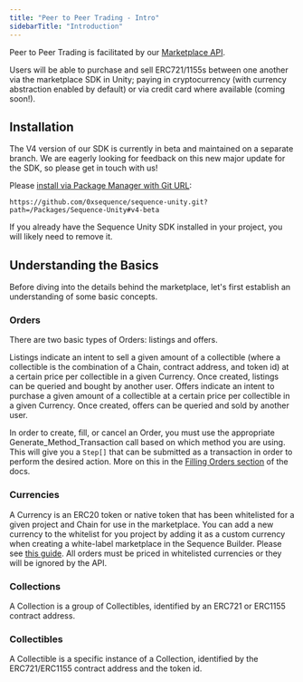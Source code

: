 ---
title: "Peer to Peer Trading - Intro"
sidebarTitle: "Introduction"
---

Peer to Peer Trading is facilitated by our [Marketplace API](/api/marketplace/overview).

Users will be able to purchase and sell ERC721/1155s between one another via the marketplace SDK in Unity; paying in cryptocurrency (with currency abstraction enabled by default) or via credit card where available (coming soon!).

## Installation

The V4 version of our SDK is currently in beta and maintained on a separate branch. We are eagerly looking for feedback on this new major update for the SDK, so please get in touch with us!

Please [install via Package Manager with Git URL](/sdk/unity/installation#or-using-package-manager-ui):

`https://github.com/0xsequence/sequence-unity.git?path=/Packages/Sequence-Unity#v4-beta`

If you already have the Sequence Unity SDK installed in your project, you will likely need to remove it.

## Understanding the Basics

Before diving into the details behind the marketplace, let's first establish an understanding of some basic concepts.

### Orders 

There are two basic types of Orders: listings and offers.

Listings indicate an intent to sell a given amount of a collectible (where a collectible is the combination of a Chain, contract address, and token id) at a certain price per collectible in a given Currency. Once created, listings can be queried and bought by another user.
Offers indicate an intent to purchase a given amount of a collectible at a certain price per collectible in a given Currency. Once created, offers can be queried and sold by another user.

In order to create, fill, or cancel an Order, you must use the appropriate Generate_Method_Transaction call based on which method you are using. This will give you a `Step[]` that can be submitted as a transaction in order to perform the desired action. More on this in the [Filling Orders section](/sdk/unity/marketplace/filling-orders) of the docs.

### Currencies
A Currency is an ERC20 token or native token that has been whitelisted for a given project and Chain for use in the marketplace. You can add a new currency to the whitelist for you project by adding it as a custom currency when creating a white-label marketplace in the Sequence Builder. Please see [this guide](/solutions/marketplaces/white-label-marketplace/guide#add-a-custom-currency). All orders must be priced in whitelisted currencies or they will be ignored by the API.

### Collections

A Collection is a group of Collectibles, identified by an ERC721 or ERC1155 contract address.

### Collectibles

A Collectible is a specific instance of a Collection, identified by the ERC721/ERC1155 contract address and the token id.

